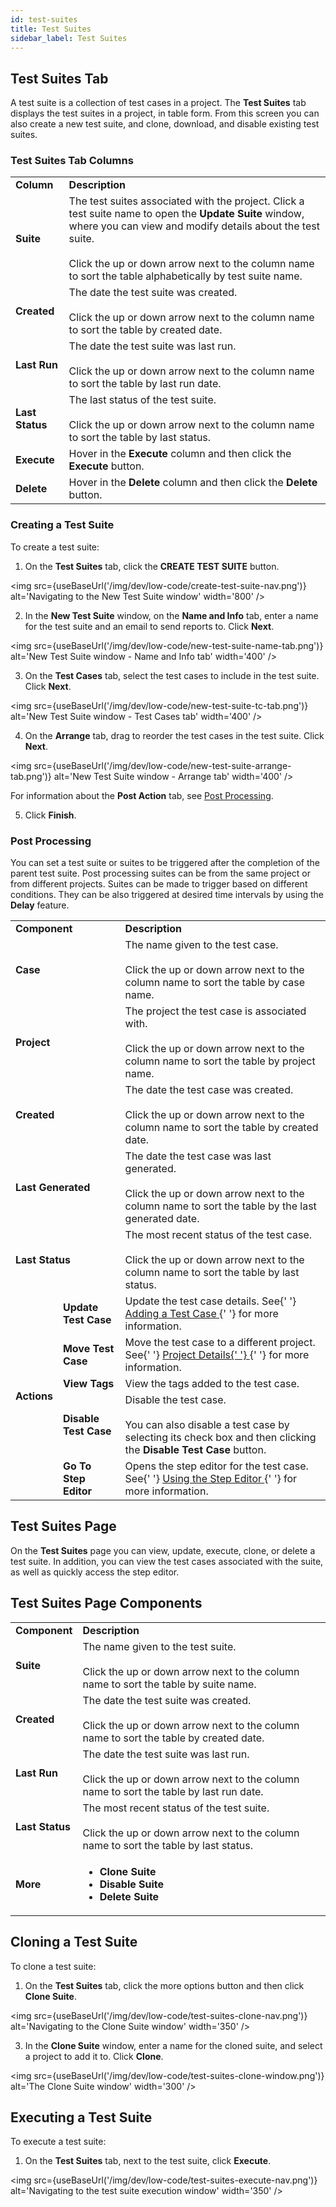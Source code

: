 ```yaml
---
id: test-suites
title: Test Suites
sidebar_label: Test Suites
---
```



## Test Suites Tab

A test suite is a collection of test cases in a project. The **Test Suites** tab displays the test suites in a project, in table form. From this screen you can also create a new test suite, and clone, download, and disable existing test suites.

### Test Suites Tab Columns

<table>
  <tr>
    <td><b>Column</b></td>
    <td colSpan='2'><b>Description</b></td>
  </tr>
  <tr>
    <td><b>Suite</b></td>
    <td colSpan='2'>
      The test suites associated with the project. Click a test suite name to open the <b>Update Suite</b> window, where you can view and modify details about the test suite.<br/><br/>Click the up or down arrow next to the column name to sort the table alphabetically by test suite name.
    </td>
  </tr>
  <tr>
    <td><b>Created</b></td>
    <td colSpan='2'>The date the test suite was created.<br/><br/>Click the up or down arrow next to the column name to sort the table by created date.</td>
  </tr>
  <tr>
    <td><b>Last Run</b></td>
    <td colSpan='2'>
      The date the test suite was last run.<br/><br/>Click the up or down arrow next to the column name to sort the table by last run date.
    </td>
  </tr>
  <tr>
    <td><b>Last Status</b></td>
    <td colSpan='2'>The last status of the test suite.<br/><br/>Click the up or down arrow next to the column name to sort the table by last status.</td>
  </tr>
  <tr>
    <td><b>Execute</b></td>
    <td colSpan='2'>Hover in the <b>Execute</b> column and then click the <b>Execute</b> button.</td>
  </tr>
  <tr>
    <td><b>Delete</b></td>
    <td colSpan='2'>Hover in the <b>Delete</b> column and then click the <b>Delete</b> button.</td>
  </tr>

</table>

### Creating a Test Suite

To create a test suite:

1. On the **Test Suites** tab, click the **CREATE TEST SUITE** button.

<img
    src={useBaseUrl('/img/dev/low-code/create-test-suite-nav.png')}
    alt='Navigating to the New Test Suite window'
    width='800'
/>

2. In the **New Test Suite** window, on the **Name and Info** tab, enter a name for the test suite and an email to send reports to. Click **Next**.

<img
    src={useBaseUrl('/img/dev/low-code/new-test-suite-name-tab.png')}
    alt='New Test Suite window - Name and Info tab'
    width='400'
/>

3. On the **Test Cases** tab, select the test cases to include in the test suite. Click **Next**.

<img
    src={useBaseUrl('/img/dev/low-code/new-test-suite-tc-tab.png')}
    alt='New Test Suite window - Test Cases tab'
    width='400'
/>

4. On the **Arrange** tab, drag to reorder the test cases in the test suite. Click **Next**.

<img
    src={useBaseUrl('/img/dev/low-code/new-test-suite-arrange-tab.png')}
    alt='New Test Suite window - Arrange tab'
    width='400'
/>

For information about the **Post Action** tab, see [Post Processing](#post-processing).

5. Click **Finish**.

### Post Processing

You can set a test suite or suites to be triggered after the completion of the parent test suite. Post processing suites can be from the same project or from different projects. Suites can be made to trigger based on different conditions. They can be also triggered at desired time intervals by using the **Delay** feature.

<table>
    <tr>
        <td colSpan='2'>
            <b>Component</b>
        </td>
        <td>
            <b>Description</b>
        </td>
    </tr>
    <tr>
        <td colSpan='2'>
            <b>Case</b>
        </td>
        <td>
            The name given to the test case.
            <br />
            <br />
            Click the up or down arrow next to the column name to sort the table
            by case name.
        </td>
    </tr>
    <tr>
        <td colSpan='2'>
            <b>Project</b>
        </td>
        <td>
            The project the test case is associated with.
            <br />
            <br />
            Click the up or down arrow next to the column name to sort the table
            by project name.
        </td>
    </tr>
    <tr>
        <td colSpan='2'>
            <b>Created</b>
        </td>
        <td>
            The date the test case was created.
            <br />
            <br />
            Click the up or down arrow next to the column name to sort the table
            by created date.
        </td>
    </tr>
    <tr>
        <td colSpan='2'>
            <b>Last Generated</b>
        </td>
        <td>
            The date the test case was last generated.
            <br />
            <br />
            Click the up or down arrow next to the column name to sort the table
            by the last generated date.
        </td>
    </tr>
    <tr>
        <td colSpan='2'>
            <b>Last Status</b>
        </td>
        <td>
            The most recent status of the test case.
            <br />
            <br />
            Click the up or down arrow next to the column name to sort the table
            by last status.
        </td>
    </tr>
    <tr>
        <td rowSpan='5'>
            <b>Actions</b>
        </td>
        <td>
            <b>Update Test Case</b>
        </td>
        <td>
            Update the test case details. See{' '}
            <a href='/dev/low-code/projects/test-cases/#adding-a-test-case'>
                Adding a Test Case
            </a>{' '}
            for more information.
        </td>
    </tr>
    <tr>
        <td>
            <b>Move Test Case</b>
        </td>
        <td>
            Move the test case to a different project. See{' '}
            <a href='/dev/low-code/projects/project-details'>
                Project Details{' '}
            </a>{' '}
            for more information.
        </td>
    </tr>
    <tr>
        <td>
            <b>View Tags</b>
        </td>
        <td>View the tags added to the test case.</td>
    </tr>
    <tr>
        <td>
            <b>Disable Test Case</b>
        </td>
        <td>
            Disable the test case.
            <br />
            <br />
            You can also disable a test case by selecting its check box and then
            clicking the <b>Disable Test Case</b> button.
        </td>
    </tr>
    <tr>
        <td>
            <b>Go To Step Editor</b>
        </td>
        <td>
            Opens the step editor for the test case. See{' '}
            <a href='/dev/low-code/projects/test-cases#using-the-step-editor'>
                Using the Step Editor
            </a>{' '}
            for more information.
        </td>
    </tr>
</table>

## Test Suites Page

On the **Test Suites** page you can view, update, execute, clone, or delete a test suite. In addition, you can view the test cases associated with the suite, as well as quickly access the step editor.

## Test Suites Page Components

<table>
  <tr>
    <td colSpan='2'><b>Component</b></td>
    <td><b>Description</b></td>
  </tr>
  <tr>
    <td colSpan='2'><b>Suite</b></td>
    <td>The name given to the test suite.<br/><br/>Click the up or down arrow next to the column name to sort the table by suite name.</td>
  </tr>
  <tr>
    <td colSpan='2'><b>Created</b></td>
    <td>The date the test suite was created.<br/><br/>Click the up or down arrow next to the column name to sort the table by created date.</td>
  </tr>
  <tr>
    <td colSpan='2'><b>Last Run</b></td>
    <td>The date the test suite was last run.<br/><br/>Click the up or down arrow next to the column name to sort the table by last run date.</td>
  </tr>
  <tr>
    <td colSpan='2'><b>Last Status</b></td>
    <td>The most recent status of the test suite.<br/><br/>Click the up or down arrow next to the column name to sort the table by last status.</td>
  </tr>

  <tr>
    <td colSpan='2'><b>More</b></td>
    <td><ul>
    <li><b>Clone Suite</b></li>
    <li><b>Disable Suite</b></li>
    <li><b>Delete Suite</b></li>
    </ul>
    </td>
  </tr>
</table>

## Cloning a Test Suite

To clone a test suite:

1. On the **Test Suites** tab, click the more options button and then click **Clone Suite**.

<img
    src={useBaseUrl('/img/dev/low-code/test-suites-clone-nav.png')}
    alt='Navigating to the Clone Suite window'
    width='350'
/>

3. In the **Clone Suite** window, enter a name for the cloned suite, and select a project to add it to. Click **Clone**.

<img
    src={useBaseUrl('/img/dev/low-code/test-suites-clone-window.png')}
    alt='The Clone Suite window'
    width='300'
/>

## Executing a Test Suite

To execute a test suite:

1.  On the **Test Suites** tab, next to the test suite, click **Execute**.

<img
    src={useBaseUrl('/img/dev/low-code/test-suites-execute-nav.png')}
    alt='Navigating to the test suite execution window'
    width='350'
/>
